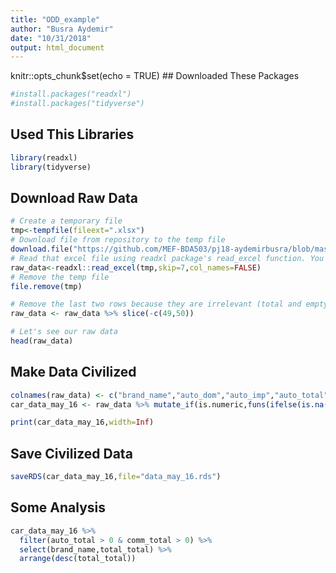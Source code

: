 ```yaml
---
title: "ODD_example"
author: "Busra Aydemir"
date: "10/31/2018"
output: html_document
---
```


knitr::opts_chunk$set(echo = TRUE)
## Downloaded These Packages
```r
#install.packages("readxl")
#install.packages("tidyverse")
```
## Used This Libraries
```r
library(readxl)
library(tidyverse)
```

## Download Raw Data
```r
# Create a temporary file
tmp<-tempfile(fileext=".xlsx")
# Download file from repository to the temp file
download.file("https://github.com/MEF-BDA503/pj18-aydemirbusra/blob/master/busra%20aydemir2016mayis.xlsx?raw=true",destfile=tmp)
# Read that excel file using readxl package's read_excel function. You might need to adjust the parameters (skip, col_names) according to your raw file's format.
raw_data<-readxl::read_excel(tmp,skip=7,col_names=FALSE)
# Remove the temp file
file.remove(tmp)
```
```r
# Remove the last two rows because they are irrelevant (total and empty rows)
raw_data <- raw_data %>% slice(-c(49,50))

# Let's see our raw data
head(raw_data)
```
## Make Data Civilized
```r
colnames(raw_data) <- c("brand_name","auto_dom","auto_imp","auto_total","comm_dom","comm_imp","comm_total","total_dom","total_imp","total_total")
car_data_may_16 <- raw_data %>% mutate_if(is.numeric,funs(ifelse(is.na(.),0,.))) %>% mutate(year=2016,month=5)

print(car_data_may_16,width=Inf)
```
## Save Civilized Data
```r
saveRDS(car_data_may_16,file="data_may_16.rds")
```
## Some Analysis
```r
car_data_may_16 %>% 
  filter(auto_total > 0 & comm_total > 0) %>%
  select(brand_name,total_total) %>%
  arrange(desc(total_total))
```